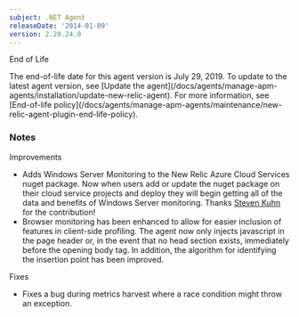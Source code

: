 ```yaml
---
subject: .NET Agent
releaseDate: '2014-01-09'
version: 2.20.24.0
---
```


End of Life

<Callout variant="important">
  The end-of-life date for this agent version is July 29, 2019. To update to the latest agent version, see [Update the agent](/docs/agents/manage-apm-agents/installation/update-new-relic-agent). For more information, see [End-of-life policy](/docs/agents/manage-apm-agents/maintenance/new-relic-agent-plugin-end-life-policy).
</Callout>

### Notes

Improvements

* Adds Windows Server Monitoring to the New Relic Azure Cloud Services nuget package. Now when users add or update the nuget package on their cloud service projects and deploy they will begin getting all of the data and benefits of Windows Server monitoring. Thanks [Steven Kuhn](https://github.com/chartek) for the contribution!
* Browser monitoring has been enhanced to allow for easier inclusion of features in client-side profiling. The agent now only injects javascript in the page header or, in the event that no head section exists, immediately before the opening body tag. In addition, the algorithm for identifying the insertion point has been improved.

Fixes

* Fixes a bug during metrics harvest where a race condition might throw an exception.
